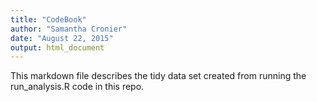 ```yaml
---
title: "CodeBook"
author: "Samantha Cronier"
date: "August 22, 2015"
output: html_document
---
```


This markdown file describes the tidy data set created from running the run_analysis.R code in this repo.


